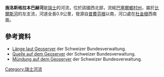 {{Coord|47.45046|N|7.59805|E|display=title}}

'''施洛斯格拉本巴赫河'''是[[瑞士|瑞士]]的河流，位於該國西北部，流經[[巴塞爾鄉村州|巴塞爾鄉村州]]，屬於[[比爾斯河|比爾斯河]]的左支流，河道全長0.9公里，發源自[[普費芬根|普費芬根]]以南，河口處在[[杜金根|杜金根]]西南面。

==參考資料==
* [http://map.geo.admin.ch/?X=255721.65&Y=611489.48&zoom=10&lang=de&topic=ech&bgLayer=ch.swisstopo.pixelkarte-farbe&layers=ch.swisstopo.vec25-gewaessernetz&catalogNodes=457,510 Länge laut Geoserver] {{Wayback|url=http://map.geo.admin.ch/?X=255721.65&Y=611489.48&zoom=10&lang=de&topic=ech&bgLayer=ch.swisstopo.pixelkarte-farbe&layers=ch.swisstopo.vec25-gewaessernetz&catalogNodes=457,510 |date=20140826115755 }} der Schweizer Bundesverwaltung.
* [http://map.geo.admin.ch/?X=255848.71&Y=611287.09&zoom=12&lang=de&topic=ech&bgLayer=ch.swisstopo.pixelkarte-farbe&layers=ch.swisstopo.vec25-gewaessernetz&catalogNodes=457,532,614 Quelle auf dem Geoserver] {{Wayback|url=http://map.geo.admin.ch/?X=255848.71&Y=611287.09&zoom=12&lang=de&topic=ech&bgLayer=ch.swisstopo.pixelkarte-farbe&layers=ch.swisstopo.vec25-gewaessernetz&catalogNodes=457,532,614 |date=20140826120128 }} der Schweizer Bundesverwaltung.
* [http://map.geo.admin.ch/?X=255548.82&Y=611969.90&zoom=12&lang=de&topic=ech&bgLayer=ch.swisstopo.pixelkarte-farbe&layers=ch.swisstopo.vec25-gewaessernetz&catalogNodes=457,532,614 Mündung auf dem Geoserver] {{Wayback|url=http://map.geo.admin.ch/?X=255548.82&Y=611969.90&zoom=12&lang=de&topic=ech&bgLayer=ch.swisstopo.pixelkarte-farbe&layers=ch.swisstopo.vec25-gewaessernetz&catalogNodes=457,532,614 |date=20210516120420 }} der Schweizer Bundesverwaltung.

{{Switzerland-geo-stub}}
[[Category:瑞士河流|Category:瑞士河流]]